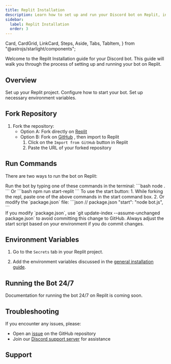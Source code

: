 ```yaml
---
title: Replit Installation
description: Learn how to set up and run your Discord bot on Replit, including forking the repository, setting up run commands, and configuring environment variables.
sidebar:
  label: Replit Installation
  order: 3
---
```


  Card,
  CardGrid,
  LinkCard,
  Steps,
  Aside,
  Tabs,
  TabItem,
} from "@astrojs/starlight/components";

Welcome to the Replit Installation guide for your Discord bot. This guide will walk you through the process of setting up and running your bot on Replit.

## Overview

<CardGrid>
  <Card title="Fork Repository" icon="seti:github">
    Set up your Replit project.
    <LinkCard title="Jump to Section" href="#fork-repository" />
  </Card>
  <Card title="Run Commands" icon="seti:console">
    Configure how to start your bot.
    <LinkCard title="Jump to Section" href="#run-commands" />
  </Card>
  <Card title="Environment Variables" icon="seti:config">
    Set up necessary environment variables.
    <LinkCard title="Jump to Section" href="#environment-variables" />
  </Card>
</CardGrid>

## Fork Repository

<Steps>

1. Fork the repository:
   - Option A: Fork directly on [Replit](https://replit.com/@vikshan/amina)
   - Option B: Fork on [GitHub](https://github.com/vixshan/mina/fork) , then import to Replit
     1. Click on the `Import from GitHub` button in Replit
     2. Paste the URL of your forked repository

</Steps>

## Run Commands

There are two ways to run the bot on Replit:

<Tabs>
  <TabItem label="Terminal Command">
    Run the bot by typing one of these commands in the terminal:
    ```bash
    node .
    ```
    Or
    ```bash
    npm run start-replit
    ```
  </TabItem>
  <TabItem label="Start Button">
    To use the start button:
    1. While forking the repl, paste one of the above commands in the start command box.
    2. Or modify the `package.json` file:
    ```json
    // package.json
    "start": "node bot.js",
    ```
    <Aside type="caution">
      If you modify `package.json`, use `git update-index --assume-unchanged package.json` to avoid committing this change to GitHub. Always adjust the start script based on your environment if you do commit changes.
    </Aside>
  </TabItem>
</Tabs>

## Environment Variables

<Steps>

1. Go to the `Secrets` tab in your Replit project.

2. Add the environment variables discussed in the [general installation guide](/selfhost/installation/local/#environment-variables).

</Steps>

## Running the Bot 24/7

<Aside type="note">
  Documentation for running the bot 24/7 on Replit is coming soon.
</Aside>

## Troubleshooting

If you encounter any issues, please:
- Open an [issue](https://github.com/vixshan/mina/issue/new/choose) on the GitHub repository
- Join our [Discord support server](https://discord.gg/uMgS9evnmv) for assistance

## Support

<LinkCard
  title="Join Our Discord"
  description="Get help, share your experiences, and connect with other bot users."
  href="https://discord.gg/uMgS9evnmv"
/>

<LinkCard
  title="Support on Ko-fi"
  description="If you find this bot helpful, consider supporting the developer."
  href="https://ko-fi.com/vikshan"
/>